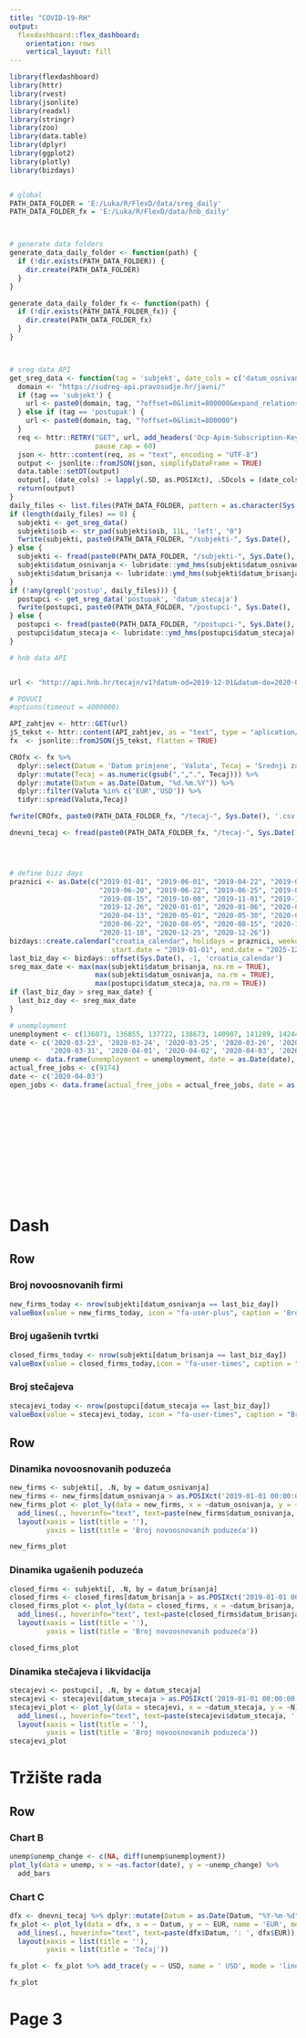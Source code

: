 ```yaml
---
title: "COVID-19-RH"
output: 
  flexdashboard::flex_dashboard:
    orientation: rows
    vertical_layout: fill
---
```


```r
library(flexdashboard)
library(httr)
library(rvest)
library(jsonlite)
library(readxl)
library(stringr)
library(zoo)
library(data.table)
library(dplyr)
library(ggplot2)
library(plotly)
library(bizdays)


# global
PATH_DATA_FOLDER = 'E:/Luka/R/FlexD/data/sreg_daily'
PATH_DATA_FOLDER_fx = 'E:/Luka/R/FlexD/data/hnb_daily'



# generate data folders
generate_data_daily_folder <- function(path) {
  if (!dir.exists(PATH_DATA_FOLDER)) {
    dir.create(PATH_DATA_FOLDER)
  }
}

generate_data_daily_folder_fx <- function(path) {
  if (!dir.exists(PATH_DATA_FOLDER_fx)) {
    dir.create(PATH_DATA_FOLDER_fx)
  }
}



# sreg data API
get_sreg_data <- function(tag = 'subjekt', date_cols = c('datum_osnivanja', 'datum_brisanja')) {
  domain <- "https://sudreg-api.pravosudje.hr/javni/"
  if (tag == 'subjekt') {
    url <- paste0(domain, tag, "?offset=0&limit=800000&expand_relations=true&only_active=false")
  } else if (tag == 'postupak') {
    url <- paste0(domain, tag, "?offset=0&limit=800000")
  }
  req <- httr::RETRY("GET", url, add_headers('Ocp-Apim-Subscription-Key' = "0c7a9bbd34674a428e4218340fba732b"),
                     pause_cap = 60)
  json <- httr::content(req, as = "text", encoding = "UTF-8")
  output <- jsonlite::fromJSON(json, simplifyDataFrame = TRUE)
  data.table::setDT(output)
  output[, (date_cols) := lapply(.SD, as.POSIXct), .SDcols = (date_cols)]  # parse dates as POSIXCT
  return(output)
}
daily_files <- list.files(PATH_DATA_FOLDER, pattern = as.character(Sys.Date()))
if (length(daily_files) == 0) {
  subjekti <- get_sreg_data()
  subjekti$oib <- str_pad(subjekti$oib, 11L, 'left', "0")
  fwrite(subjekti, paste0(PATH_DATA_FOLDER, "/subjekti-", Sys.Date(), '.csv'), sep=';')
} else {
  subjekti <- fread(paste0(PATH_DATA_FOLDER, "/subjekti-", Sys.Date(), '.csv'), sep=';')
  subjekti$datum_osnivanja <- lubridate::ymd_hms(subjekti$datum_osnivanja)
  subjekti$datum_brisanja <- lubridate::ymd_hms(subjekti$datum_brisanja)
}
if (!any(grepl('postup', daily_files))) {
  postupci <- get_sreg_data('postupak', 'datum_stecaja')
  fwrite(postupci, paste0(PATH_DATA_FOLDER, "/postupci-", Sys.Date(), '.csv'), sep=';')
} else {
  postupci <- fread(paste0(PATH_DATA_FOLDER, "/postupci-", Sys.Date(), '.csv'), sep=';')
  postupci$datum_stecaja <- lubridate::ymd_hms(postupci$datum_stecaja)
}

# hnb data API


url <- "http://api.hnb.hr/tecajn/v1?datum-od=2019-12-01&datum-do=2020-04-08"

# POVUCI 
#options(timeout = 4000000) 

API_zahtjev <- httr::GET(url)
jS_tekst <- httr::content(API_zahtjev, as = "text", type = "aplication/json", encoding = "UTF-8")
fx  <- jsonlite::fromJSON(jS_tekst, flatten = TRUE)

CROfx <- fx %>%
  dplyr::select(Datum = 'Datum primjene', 'Valuta', Tecaj = 'Srednji za devize') %>% 
  dplyr::mutate(Tecaj = as.numeric(gsub(",",".", Tecaj))) %>% 
  dplyr::mutate(Datum = as.Date(Datum, "%d.%m.%Y")) %>% 
  dplyr::filter(Valuta %in% c('EUR','USD')) %>%
  tidyr::spread(Valuta,Tecaj)

fwrite(CROfx, paste0(PATH_DATA_FOLDER_fx, "/tecaj-", Sys.Date(), '.csv'), sep=';')

dnevni_tecaj <- fread(paste0(PATH_DATA_FOLDER_fx, "/tecaj-", Sys.Date(), '.csv'), sep=';') # %>% str()




# define bizz days
praznici <- as.Date(c("2019-01-01", "2019-06-01", "2019-04-22", "2019-05-01",
                      "2019-06-20", "2019-06-22", "2019-06-25", "2019-08-05",
                      "2019-08-15", "2019-10-08", "2019-11-01", "2019-12-25",
                      "2019-12-26", "2020-01-01", "2020-01-06", "2020-04-12",
                      "2020-04-13", "2020-05-01", "2020-05-30", "2020-06-11",
                      "2020-06-22", "2020-08-05", "2020-08-15", "2020-11-01",
                      "2020-11-18", "2020-12-25", "2020-12-26"))
bizdays::create.calendar("croatia_calendar", holidays = praznici, weekdays = c("saturday", "sunday"),
                         start.date = "2019-01-01", end.date = "2025-12-31")
last_biz_day <- bizdays::offset(Sys.Date(), -1, 'croatia_calendar')
sreg_max_date <- max(max(subjekti$datum_brisanja, na.rm = TRUE),
                     max(subjekti$datum_osnivanja, na.rm = TRUE),
                     max(postupci$datum_stecaja, na.rm = TRUE))
if (last_biz_day > sreg_max_date) {
  last_biz_day <- sreg_max_date
}

# unemployment
unemployment <- c(136071, 136855, 137722, 138673, 140907, 141289, 142442, 143461, 144819, 146477, 147575)
date <- c('2020-03-23', '2020-03-24', '2020-03-25', '2020-03-26', '2020-03-27', '2020-03-30',
          '2020-03-31', '2020-04-01', '2020-04-02', '2020-04-03', '2020-04-04')
unemp <- data.frame(unemployment = unemployment, date = as.Date(date), stringsAsFactors = FALSE)
actual_free_jobs <- c(9174)
date <- c('2020-04-03')
open_jobs <- data.frame(actual_free_jobs = actual_free_jobs, date = as.Date(date), stringsAsFactors = FALSE)















```

Dash {data-icon="fa-globe"}
================================
Row {data-width=650}
-----------------------------------------------------------------------

### Broj novoosnovanih firmi

```r
new_firms_today <- nrow(subjekti[datum_osnivanja == last_biz_day])
valueBox(value = new_firms_today, icon = "fa-user-plus", caption = 'Broj novoosnovanih firmi', color = "green")
```

### Broj ugašenih tvrtki

```r
closed_firms_today <- nrow(subjekti[datum_brisanja == last_biz_day])
valueBox(value = closed_firms_today,icon = "fa-user-times", caption = "Broj ugašenih tvrtki", color = "red")
```

### Broj stečajeva

```r
stecajevi_today <- nrow(postupci[datum_stecaja == last_biz_day])
valueBox(value = stecajevi_today, icon = "fa-user-times", caption = "Broj pokrenutih stečajeva", color = "black")
```


Row
-----------------------------------------------------------------------

### Dinamika novoosnovanih poduzeća

```r
new_firms <- subjekti[, .N, by = datum_osnivanja]
new_firms <- new_firms[datum_osnivanja > as.POSIXct('2019-01-01 00:00:00')]
new_firms_plot <- plot_ly(data = new_firms, x = ~datum_osnivanja, y = ~N) %>% 
  add_lines(., hoverinfo="text", text=paste(new_firms$datum_osnivanja, ': ', new_firms$N)) %>% 
  layout(xaxis = list(title = ''),
         yaxis = list(title = 'Broj novoosnovanih poduzeća'))

new_firms_plot
```

### Dinamika ugašenih poduzeća

```r
closed_firms <- subjekti[, .N, by = datum_brisanja]
closed_firms <- closed_firms[datum_brisanja > as.POSIXct('2019-01-01 00:00:00')]
closed_firms_plot <- plot_ly(data = closed_firms, x = ~datum_brisanja, y = ~N) %>% 
  add_lines(., hoverinfo="text", text=paste(closed_firms$datum_brisanja, ': ', closed_firms$N)) %>% 
  layout(xaxis = list(title = ''),
         yaxis = list(title = 'Broj novoosnovanih poduzeća'))

closed_firms_plot
```

### Dinamika stečajeva i likvidacija

```r
stecajevi <- postupci[, .N, by = datum_stecaja]
stecajevi <- stecajevi[datum_stecaja > as.POSIXct('2019-01-01 00:00:00')]
stecajevi_plot <- plot_ly(data = stecajevi, x = ~datum_stecaja, y = ~N) %>% 
  add_lines(., hoverinfo="text", text=paste(stecajevi$datum_stecaja, ': ', stecajevi$N)) %>% 
  layout(xaxis = list(title = ''),
         yaxis = list(title = 'Broj novoosnovanih poduzeća'))
stecajevi_plot
```



Tržište rada {data-icon="fa-globe"}
===
Row {data-width=350}
-----------------------------------------------------------------------


### Chart B

```r
unemp$unemp_change <- c(NA, diff(unemp$unemployment))
plot_ly(data = unemp, x = ~as.factor(date), y = ~unemp_change) %>% 
  add_bars
```

### Chart C

```r
dfx <- dnevni_tecaj %>% dplyr::mutate(Datum = as.Date(Datum, "%Y-%m-%d")) # %>% str()
fx_plot <- plot_ly(data = dfx, x = ~ Datum, y = ~ EUR, name = 'EUR', mode = 'lines') %>% 
  add_lines(., hoverinfo="text", text=paste(dfx$Datum, ': ', dfx$EUR)) %>% 
  layout(xaxis = list(title = ''),
         yaxis = list(title = 'Tečaj'))

fx_plot <- fx_plot %>% add_trace(y = ~ USD, name = ' USD', mode = 'lines')

fx_plot

```

Page 3
===